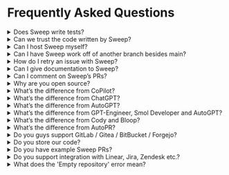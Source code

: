 # Frequently Asked Questions

<details>
<summary>Does Sweep write tests?</summary>

Yep! The easiest way to have Sweep write tests is by modifying the `description` parameter in your `sweep.yaml`. You can add something like:
“In [your repository], the tests are written in [your format]. If you modify business logic, modify the tests as well using this format.” You can add anything you’d like to the description parameter, including formatting rules (like PEP8), code style, etc!

</details>

<details>
<summary>Can we trust the code written by Sweep?</summary>

You should always review the PR. However, we also perform testing to make sure the PR works using your existing GitHub actions.
To get the best performance, add GitHub actions that lint, test, and validate your code.

</details>

<details>
<summary>Can I host Sweep myself?</summary>

Yes! Check out https://docs.sweep.dev/deployment.

</details>

<details>
<summary>Can I have Sweep work off of another branch besides main?</summary>

Yes! In the `sweep.yaml`, you can set the `branch` parameter to something besides your default branch, and Sweep will use that as a reference.

</details>

<details>
<summary>How do I retry an issue with Sweep?</summary>

To retry an issue, prefix your issue reply with 'Sweep: '. This will trigger Sweep to retry the issue.

</details>

<details>
<summary>Can I give documentation to Sweep?</summary>

Yes! In the `sweep.yaml`, you can specify docs. Be sure to pick the prefix of the site, which will allow us to only fetch the docs you need.
Check out the example here: https://github.com/sweepai/sweep/blob/main/sweep.yaml.

</details>

<details>
<summary>Can I comment on Sweep’s PRs?</summary>

Yep! You have three options depending on the degree of the change:

1. You can comment on the issue, and Sweep will rewrite the entire pull request. This will use one of your GPT4 credits.
2. You can comment on the pull request (not a file) and Sweep can make substantial changes to the pull request. Sweep will search the codebase, and is able to modify and create files.
3. You can comment on the file directly, and Sweep will only modify that file. Use this for small single file changes.

</details>

<details>
<summary>Why are you open source?</summary>

We’re open source so that our users can see exactly how their data is processed, as well as learn from how Sweep works! We’re really excited about building a community of Sweep users(like you!).

</details>

<details>
<summary>What’s the difference from CoPilot?</summary>

Copilot lives in your IDE and writes small chunks of code at a time. This takes ~3-5 seconds, and you need to watch it the entire time. Sweep runs completely asynchronously, and handles the task end to end. This might take 10-15 minutes, but you’re able to walk away and come back to a finished pull request. Copilot also doesn’t have access to the latest documentation.

</details>

<details>
<summary>What’s the difference from ChatGPT?</summary>

ChatGPT can’t write the actual PR, and you’d have to paste the generated code into your codebase and create a PR yourself. ChatGPT doesn’t have access to your codebase and the latest documentation, so it’s limited with large software projects.

</details>

<details>
<summary>What’s the difference from AutoGPT?</summary>

AutoGPT (and similar tools) doesn’t work, and Sweep works. We don’t allow the language model to perform open domain tool execution (which doesn’t work well). We perform a fixed flow of search → plan → write code → validate code, repeating the last two steps. This lets us reliably generate PRs corresponding to the user description.

</details>

<details>
<summary>What’s the difference from GPT-Engineer, Smol Developer and AutoGPT?</summary>

Sweep is built to improve on an existing codebase, which is a more frequent and higher need, than generating boilerplate, which is mostly a solved problem since you can just fork existing boilerplates.

</details>

<details>
<summary>What’s the difference from Cody and Bloop?</summary>

We do more than just chat-with-your-code by actually creating pull requests.

</details>

<details>
<summary>What’s the difference from AutoPR?</summary>

We're shipping new features at Sweep everyday and unfortunately it looks like AutoPR hasn't received any updates in months.

</details>

<details>
<summary>Do you guys support GitLab / Gitea / BitBucket / Forgejo?</summary>

We only support GitHub at the moment. We're currently focused on delivering more value and making Sweep more reliable and capable as opposed to supporting more services.
</details>

<details>
<summary>Do you store our code?</summary>

We access your GitHub repository at runtime. At the end of execution, your code is deleted from the server. To perform search over your codebase, we use the hashed contents along with the embeddings. This allows us to avoid storing any code as plaintext. Read more about it here: [https://docs.sweep.dev/blogs/search-infra](https://docs.sweep.dev/blogs/search-infra).

</details>

<details>
<summary>Do you have example Sweep PRs?</summary>

Yes! Check out [https://docs.sweep.dev/about/examples](https://docs.sweep.dev/about/examples).

</details>

<details>
<summary>Do you support integration with Linear, Jira, Zendesk etc.?</summary>

We don't directly support it but we recommend setting up a Zapier plugin that syncs GitHub issues from Linear/Jira. This will automatically create the GitHub issues when you make a Linear/Jira issue which will trigger Sweep if prefixed with "Sweep: ".

</details>

<details>
<summary>What does the 'Empty repository' error mean?</summary>

The 'Empty repository' error occurs when the repository was just created and Sweep will not work. This is because Sweep needs some existing code in the repository to work with. If the repository is empty, Sweep does not have any code to analyze or modify. To fix this error, you can add some initial code to your repository before using Sweep. Once there is some code in the repository, Sweep should be able to work as expected.

</details>
